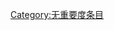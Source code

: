 {{catmore1|[[Wikipedia:汽车专题|Wikipedia:汽车专题]]}}
{{Articles by Importance|topic=汽车|project=汽车|format=TOC}}
{{emptycat}}

[[Category:无重要度条目|Category:无重要度条目]]